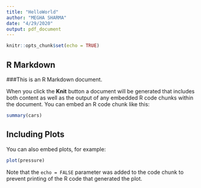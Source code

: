 ```yaml
---
title: "HelloWorld"
author: "MEGHA SHARMA"
date: "4/29/2020"
output: pdf_document
---
```


```r
knitr::opts_chunk$set(echo = TRUE)
```

## R Markdown

###This is an R Markdown document.

When you click the **Knit** button a document will be generated that includes both content as well as the output of any embedded R code chunks within the document. You can embed an R code chunk like this:

```r
summary(cars)
```

## Including Plots

You can also embed plots, for example:

```r
plot(pressure)
```

Note that the `echo = FALSE` parameter was added to the code chunk to prevent printing of the R code that generated the plot.
